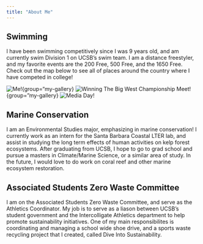 ```yaml
---
title: "About Me"
---
```


## Swimming

I have been swimming competitively since I was 9 years old, and am currently swim Division 1 on UCSB's swim team. I am a distance freestyler, and my favorite events are the 200 Free, 500 Free, and the 1650 Free. Check out the map below to see all of places around the country where I have competed in college!

![Me!](IMG_2285.JPG){group="my-gallery}
![Winning The Big West Championship Meet!](IMG_1007.JPG){group="my-gallery}
![Media Day!](Junior Group_Swim Media 2025_0031.JPG){group="my-gallery}

## Marine Conservation

I am an Environmental Studies major, emphasizing in marine conservation! I currently work as an intern for the Santa Barbara Coastal LTER lab, and assist in studying the long term effects of human activities on kelp forest ecosystems. After graduating from UCSB, I hope to go to grad school and pursue a masters in Climate/Marine Science, or a similar area of study. In the future, I would love to do work on coral reef and other marine ecosystem restoration.

## Associated Students Zero Waste Committee

I am on the Associated Students Zero Waste Committee, and serve as the Athletics Coordinator. My job is to serve as a liason between UCSB's student government and the Intercolligate Athletics department to help promote sustainability initiatives. One of my main responsibilites is coordinating and managing a school wide shoe drive, and a sports waste recycling project that I created, called Dive Into Sustainability. 